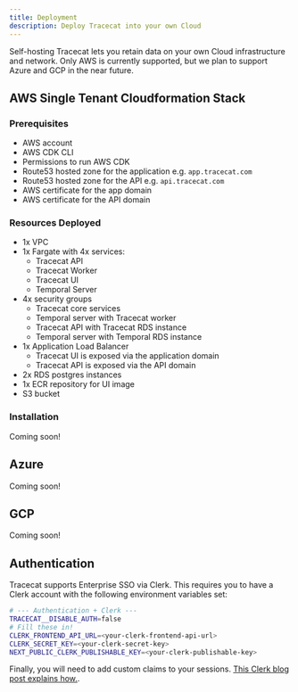 ```yaml
---
title: Deployment
description: Deploy Tracecat into your own Cloud
---
```


Self-hosting Tracecat lets you retain data on your own Cloud infrastructure and network.
Only AWS is currently supported, but we plan to support Azure and GCP in the near future.

## AWS Single Tenant Cloudformation Stack

### Prerequisites

- AWS account
- AWS CDK CLI
- Permissions to run AWS CDK
- Route53 hosted zone for the application e.g. `app.tracecat.com`
- Route53 hosted zone for the API e.g. `api.tracecat.com`
- AWS certificate for the app domain
- AWS certificate for the API domain

### Resources Deployed

- 1x VPC
- 1x Fargate with 4x services:
  - Tracecat API
  - Tracecat Worker
  - Tracecat UI
  - Temporal Server
- 4x security groups
  - Tracecat core services
  - Temporal server with Tracecat worker
  - Tracecat API with Tracecat RDS instance
  - Temporal server with Temporal RDS instance
- 1x Application Load Balancer
  - Tracecat UI is exposed via the application domain
  - Tracecat API is exposed via the API domain
- 2x RDS postgres instances
- 1x ECR repository for UI image
- S3 bucket

### Installation

Coming soon!

## Azure

Coming soon!

## GCP

Coming soon!

## Authentication

Tracecat supports Enterprise SSO via Clerk.
This requires you to have a Clerk account with the following environment variables set:

```bash
# --- Authentication + Clerk ---
TRACECAT__DISABLE_AUTH=false
# Fill these in!
CLERK_FRONTEND_API_URL=<your-clerk-frontend-api-url>
CLERK_SECRET_KEY=<your-clerk-secret-key>
NEXT_PUBLIC_CLERK_PUBLISHABLE_KEY=<your-clerk-publishable-key>
```

Finally, you will need to add custom claims to your sessions.
[This Clerk blog post explains how.](https://clerk.com/blog/add-onboarding-flow-for-your-application-with-clerk#add-custom-claims-to-your-session-token).
